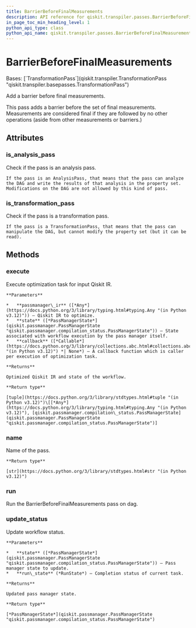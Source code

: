 ```yaml
---
title: BarrierBeforeFinalMeasurements
description: API reference for qiskit.transpiler.passes.BarrierBeforeFinalMeasurements
in_page_toc_min_heading_level: 1
python_api_type: class
python_api_name: qiskit.transpiler.passes.BarrierBeforeFinalMeasurements
---
```


# BarrierBeforeFinalMeasurements

<Class id="qiskit.transpiler.passes.BarrierBeforeFinalMeasurements" github="https://github.com/qiskit/qiskit/tree/main/qiskit/transpiler/passes/utils/barrier_before_final_measurements.py" signature="qiskit.transpiler.passes.BarrierBeforeFinalMeasurements(*args, **kwargs)">
  Bases: [`TransformationPass`](qiskit.transpiler.TransformationPass "qiskit.transpiler.basepasses.TransformationPass")

  Add a barrier before final measurements.

  This pass adds a barrier before the set of final measurements. Measurements are considered final if they are followed by no other operations (aside from other measurements or barriers.)

  ## Attributes

  ### is\_analysis\_pass

  <Attribute id="qiskit.transpiler.passes.BarrierBeforeFinalMeasurements.is_analysis_pass" name="is_analysis_pass">
    Check if the pass is an analysis pass.

    If the pass is an AnalysisPass, that means that the pass can analyze the DAG and write the results of that analysis in the property set. Modifications on the DAG are not allowed by this kind of pass.
  </Attribute>

  ### is\_transformation\_pass

  <Attribute id="qiskit.transpiler.passes.BarrierBeforeFinalMeasurements.is_transformation_pass" name="is_transformation_pass">
    Check if the pass is a transformation pass.

    If the pass is a TransformationPass, that means that the pass can manipulate the DAG, but cannot modify the property set (but it can be read).
  </Attribute>

  ## Methods

  ### execute

  <Function id="qiskit.transpiler.passes.BarrierBeforeFinalMeasurements.execute" name="execute" signature="execute(passmanager_ir, state, callback=None)">
    Execute optimization task for input Qiskit IR.

    **Parameters**

    *   **passmanager\_ir** ([*Any*](https://docs.python.org/3/library/typing.html#typing.Any "(in Python v3.12)")) – Qiskit IR to optimize.
    *   **state** ([*PassManagerState*](qiskit.passmanager.PassManagerState "qiskit.passmanager.compilation_status.PassManagerState")) – State associated with workflow execution by the pass manager itself.
    *   **callback** ([*Callable*](https://docs.python.org/3/library/collections.abc.html#collections.abc.Callable "(in Python v3.12)") *| None*) – A callback function which is caller per execution of optimization task.

    **Returns**

    Optimized Qiskit IR and state of the workflow.

    **Return type**

    [tuple](https://docs.python.org/3/library/stdtypes.html#tuple "(in Python v3.12)")\[[*Any*](https://docs.python.org/3/library/typing.html#typing.Any "(in Python v3.12)"), [qiskit.passmanager.compilation\_status.PassManagerState](qiskit.passmanager.PassManagerState "qiskit.passmanager.compilation_status.PassManagerState")]
  </Function>

  ### name

  <Function id="qiskit.transpiler.passes.BarrierBeforeFinalMeasurements.name" name="name" signature="name()">
    Name of the pass.

    **Return type**

    [str](https://docs.python.org/3/library/stdtypes.html#str "(in Python v3.12)")
  </Function>

  ### run

  <Function id="qiskit.transpiler.passes.BarrierBeforeFinalMeasurements.run" name="run" signature="run(dag)">
    Run the BarrierBeforeFinalMeasurements pass on dag.
  </Function>

  ### update\_status

  <Function id="qiskit.transpiler.passes.BarrierBeforeFinalMeasurements.update_status" name="update_status" signature="update_status(state, run_state)">
    Update workflow status.

    **Parameters**

    *   **state** ([*PassManagerState*](qiskit.passmanager.PassManagerState "qiskit.passmanager.compilation_status.PassManagerState")) – Pass manager state to update.
    *   **run\_state** (*RunState*) – Completion status of current task.

    **Returns**

    Updated pass manager state.

    **Return type**

    [*PassManagerState*](qiskit.passmanager.PassManagerState "qiskit.passmanager.compilation_status.PassManagerState")
  </Function>
</Class>

